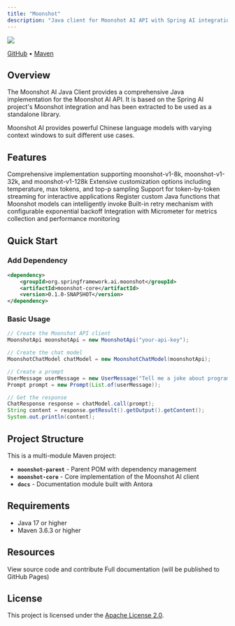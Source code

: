```yaml
---
title: "Moonshot"
description: "Java client for Moonshot AI API with Spring AI integration"
---
```


<img src="https://img.shields.io/badge/Status-Production-green" />

[GitHub](https://github.com/spring-ai-community/moonshot) • [Maven](https://central.sonatype.com/artifact/org.springframework.ai.moonshot/moonshot-core)

## Overview

The Moonshot AI Java Client provides a comprehensive Java implementation for the Moonshot AI API. It is based on the Spring AI project's Moonshot integration and has been extracted to be used as a standalone library.

Moonshot AI provides powerful Chinese language models with varying context windows to suit different use cases.

## Features

<CardGroup cols={2}>
  <Card title="Chat Models" icon="comments">
    Comprehensive implementation supporting moonshot-v1-8k, moonshot-v1-32k, and moonshot-v1-128k
  </Card>
  <Card title="Flexible Configuration" icon="sliders">
    Extensive customization options including temperature, max tokens, and top-p sampling
  </Card>
  <Card title="Streaming Responses" icon="stream">
    Support for token-by-token streaming for interactive applications
  </Card>
  <Card title="Function Calling" icon="function">
    Register custom Java functions that Moonshot models can intelligently invoke
  </Card>
  <Card title="Robust Error Handling" icon="shield-check">
    Built-in retry mechanism with configurable exponential backoff
  </Card>
  <Card title="Observability" icon="chart-line">
    Integration with Micrometer for metrics collection and performance monitoring
  </Card>
</CardGroup>

## Quick Start

### Add Dependency

```xml
<dependency>
    <groupId>org.springframework.ai.moonshot</groupId>
    <artifactId>moonshot-core</artifactId>
    <version>0.1.0-SNAPSHOT</version>
</dependency>
```

### Basic Usage

```java
// Create the Moonshot API client
MoonshotApi moonshotApi = new MoonshotApi("your-api-key");

// Create the chat model
MoonshotChatModel chatModel = new MoonshotChatModel(moonshotApi);

// Create a prompt
UserMessage userMessage = new UserMessage("Tell me a joke about programming");
Prompt prompt = new Prompt(List.of(userMessage));

// Get the response
ChatResponse response = chatModel.call(prompt);
String content = response.getResult().getOutput().getContent();
System.out.println(content);
```

## Project Structure

This is a multi-module Maven project:

- **`moonshot-parent`** - Parent POM with dependency management
- **`moonshot-core`** - Core implementation of the Moonshot AI client
- **`docs`** - Documentation module built with Antora

## Requirements

- Java 17 or higher
- Maven 3.6.3 or higher

## Resources

<CardGroup cols={2}>
  <Card
    title="GitHub Repository"
    icon="github"
    href="https://github.com/spring-ai-community/moonshot"
  >
    View source code and contribute
  </Card>
  <Card
    title="Documentation"
    icon="book"
    href="https://github.com/spring-ai-community/moonshot#readme"
  >
    Full documentation (will be published to GitHub Pages)
  </Card>
</CardGroup>

## License

This project is licensed under the [Apache License 2.0](https://github.com/spring-ai-community/moonshot/blob/main/LICENSE).
